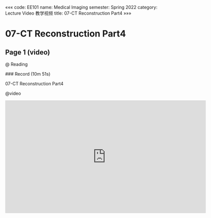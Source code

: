 «««
code: EE101
name: Medical Imaging
semester: Spring 2022
category: Lecture Video 教学视频
title: 07-CT Reconstruction Part4
»»»

# 07-CT Reconstruction Part4

## Page 1 (video)

@ Reading

<div class="markdown-body">
### Record (10m 51s)

07-CT Reconstruction Part4
</div>

@video

<iframe src="https://sbbrisk.com/e/qhcugtamepz5.html" frameborder=0 marginwidth=0 marginheight=0 scrolling=no width=640 height=360 allowfullscreen></iframe>
